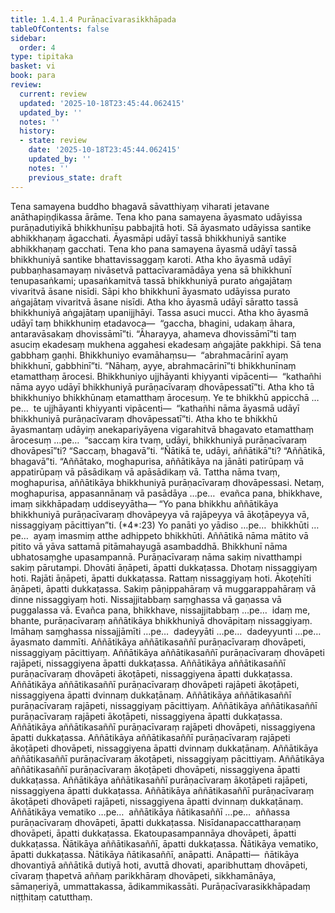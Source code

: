 ```yaml
---
title: 1.4.1.4 Purāṇacīvarasikkhāpada
tableOfContents: false
sidebar:
  order: 4
type: tipitaka
basket: vi
book: para
review:
  current: review
  updated: '2025-10-18T23:45:44.062415'
  updated_by: ''
  notes: ''
  history:
  - state: review
    date: '2025-10-18T23:45:44.062415'
    updated_by: ''
    notes: ''
    previous_state: draft
---
```



<DynamicBreadcrumb />


<ReviewStatus review={frontmatter.review} showDetails={true} />

<HypothesisAnnotation frontmatter={frontmatter} />

<Division number="503" book="para" e="ch" v="1" p="306">

<Paragraph number="1941" book="para">
Tena samayena buddho bhagavā sāvatthiyaṃ viharati jetavane anāthapiṇḍikassa ārāme. Tena kho pana samayena āyasmato udāyissa purāṇadutiyikā bhikkhunīsu pabbajitā hoti. Sā āyasmato udāyissa santike abhikkhaṇaṃ āgacchati. Āyasmāpi udāyī tassā bhikkhuniyā santike abhikkhaṇaṃ gacchati. Tena kho pana samayena āyasmā udāyī tassā bhikkhuniyā santike bhattavissaggaṃ karoti.
</Paragraph>

<Paragraph number="1942" book="para">
Atha kho āyasmā udāyī pubbaṇhasamayaṃ nivāsetvā pattacīvaramādāya yena sā bhikkhunī tenupasaṅkami; upasaṅkamitvā tassā bhikkhuniyā purato aṅgajātaṃ vivaritvā āsane nisīdi. Sāpi kho bhikkhunī āyasmato udāyissa purato aṅgajātaṃ vivaritvā āsane nisīdi. Atha kho āyasmā udāyī sāratto tassā bhikkhuniyā aṅgajātaṃ upanijjhāyi. Tassa asuci mucci. Atha kho āyasmā udāyī taṃ bhikkhuniṃ etadavoca—  “gaccha, bhagini, udakaṃ āhara, antaravāsakaṃ dhovissāmī”ti. “Āharayya, ahameva dhovissāmī”ti taṃ asuciṃ ekadesaṃ mukhena aggahesi ekadesaṃ aṅgajāte pakkhipi. Sā tena gabbhaṃ gaṇhi. Bhikkhuniyo evamāhaṃsu—  “abrahmacārinī ayaṃ bhikkhunī, gabbhinī”ti. “Nāhaṃ, ayye, abrahmacārinī”ti bhikkhunīnaṃ etamatthaṃ ārocesi. Bhikkhuniyo ujjhāyanti khiyyanti vipācenti—  “kathañhi nāma ayyo udāyī bhikkhuniyā purāṇacīvaraṃ dhovāpessatī”ti. Atha kho tā bhikkhuniyo bhikkhūnaṃ etamatthaṃ ārocesuṃ. Ye te bhikkhū appicchā …pe…  te ujjhāyanti khiyyanti vipācenti—  “kathañhi nāma āyasmā udāyī bhikkhuniyā purāṇacīvaraṃ dhovāpessatī”ti.
</Paragraph>

<Paragraph number="1943" book="para">
Atha kho te bhikkhū āyasmantaṃ udāyiṃ anekapariyāyena vigarahitvā bhagavato etamatthaṃ ārocesuṃ …pe…  “saccaṃ kira tvaṃ, udāyi, bhikkhuniyā purāṇacīvaraṃ dhovāpesī”ti? “Saccaṃ, bhagavā”ti. “Ñātikā te, udāyi, aññātikā”ti? “Aññātikā, bhagavā”ti. “Aññātako, moghapurisa, aññātikāya na jānāti patirūpaṃ vā appatirūpaṃ vā pāsādikaṃ vā apāsādikaṃ vā. Tattha nāma tvaṃ, moghapurisa, aññātikāya bhikkhuniyā purāṇacīvaraṃ dhovāpessasi. Netaṃ, moghapurisa, appasannānaṃ vā pasādāya …pe…  evañca pana, bhikkhave, imaṃ sikkhāpadaṃ uddiseyyātha—
</Paragraph>

</Division>
<Division number="504" book="para" e="ch" v="1" p="307">

<Paragraph number="1944" book="para">
<Emphasis>“Yo pana bhikkhu aññātikāya bhikkhuniyā purāṇacīvaraṃ dhovāpeyya vā rajāpeyya vā ākoṭāpeyya vā, nissaggiyaṃ pācittiyan”</Emphasis>ti. (*4*:<Emphasis>23</Emphasis>)
</Paragraph>

</Division>
<Division number="505" book="para" e="ch" v="1" p="307">

<Paragraph number="1945" book="para">
<Emphasis>Yo panā</Emphasis>ti yo yādiso …pe…  <Emphasis>bhikkhū</Emphasis>ti …pe…  ayaṃ imasmiṃ atthe adhippeto bhikkhūti.
</Paragraph>

<Paragraph number="1946" book="para">
<Emphasis>Aññātikā</Emphasis> nāma mātito vā pitito vā yāva sattamā pitāmahayugā asambaddhā.
</Paragraph>

<Paragraph number="1947" book="para">
<Emphasis>Bhikkhunī</Emphasis> nāma ubhatosaṃghe upasampannā.
</Paragraph>

<Paragraph number="1948" book="para">
<Emphasis>Purāṇacīvaraṃ</Emphasis> nāma sakiṃ nivatthampi sakiṃ pārutampi.
</Paragraph>

<Paragraph number="1949" book="para">
<Emphasis>Dhovāti āṇāpeti</Emphasis>, āpatti dukkaṭassa. Dhotaṃ nissaggiyaṃ hoti. <Emphasis>Rajāti āṇāpeti</Emphasis>, āpatti dukkaṭassa. Rattaṃ nissaggiyaṃ hoti. <Emphasis>Ākoṭehīti āṇāpeti</Emphasis>, āpatti dukkaṭassa. Sakiṃ pāṇippahāraṃ vā muggarappahāraṃ vā dinne nissaggiyaṃ hoti. Nissajjitabbaṃ saṃghassa vā gaṇassa vā puggalassa vā. Evañca pana, bhikkhave, nissajjitabbaṃ …pe…  idaṃ me, bhante, purāṇacīvaraṃ aññātikāya bhikkhuniyā dhovāpitaṃ nissaggiyaṃ. Imāhaṃ saṃghassa nissajjāmīti …pe…  dadeyyāti …pe…  dadeyyunti …pe…  āyasmato dammīti.
</Paragraph>

</Division>
<Division number="506" book="para" e="ch" v="1" p="307">

<Paragraph number="1950" book="para">
Aññātikāya aññātikasaññī purāṇacīvaraṃ dhovāpeti, nissaggiyaṃ pācittiyaṃ. Aññātikāya aññātikasaññī purāṇacīvaraṃ dhovāpeti rajāpeti, nissaggiyena āpatti dukkaṭassa. Aññātikāya aññātikasaññī purāṇacīvaraṃ dhovāpeti ākoṭāpeti, nissaggiyena āpatti dukkaṭassa. Aññātikāya aññātikasaññī purāṇacīvaraṃ dhovāpeti rajāpeti ākoṭāpeti, nissaggiyena āpatti dvinnaṃ dukkaṭānaṃ.
</Paragraph>

<Paragraph number="1951" book="para">
Aññātikāya aññātikasaññī purāṇacīvaraṃ rajāpeti, nissaggiyaṃ pācittiyaṃ. Aññātikāya aññātikasaññī purāṇacīvaraṃ rajāpeti ākoṭāpeti, nissaggiyena āpatti dukkaṭassa. Aññātikāya aññātikasaññī purāṇacīvaraṃ rajāpeti dhovāpeti, nissaggiyena āpatti dukkaṭassa. Aññātikāya aññātikasaññī purāṇacīvaraṃ rajāpeti ākoṭāpeti dhovāpeti, nissaggiyena āpatti dvinnaṃ dukkaṭānaṃ.
</Paragraph>

<Paragraph number="1952" book="para">
Aññātikāya aññātikasaññī purāṇacīvaraṃ ākoṭāpeti, nissaggiyaṃ pācittiyaṃ. Aññātikāya aññātikasaññī purāṇacīvaraṃ ākoṭāpeti dhovāpeti, nissaggiyena āpatti dukkaṭassa. Aññātikāya aññātikasaññī purāṇacīvaraṃ ākoṭāpeti rajāpeti, nissaggiyena āpatti dukkaṭassa. Aññātikāya aññātikasaññī purāṇacīvaraṃ ākoṭāpeti dhovāpeti rajāpeti, nissaggiyena āpatti dvinnaṃ dukkaṭānaṃ.
</Paragraph>

<Paragraph number="1953" book="para">
Aññātikāya vematiko …pe…  aññātikāya ñātikasaññī …pe…  aññassa purāṇacīvaraṃ dhovāpeti, āpatti dukkaṭassa. Nisīdanapaccattharaṇaṃ dhovāpeti, āpatti dukkaṭassa. Ekatoupasampannāya dhovāpeti, āpatti dukkaṭassa. Ñātikāya aññātikasaññī, āpatti dukkaṭassa. Ñātikāya vematiko, āpatti dukkaṭassa. Ñātikāya ñātikasaññī, anāpatti.
</Paragraph>

</Division>
<Division number="507" book="para" e="ch" v="1" p="308">

<Paragraph number="1954" book="para">
Anāpatti—  ñātikāya dhovantiyā aññātikā dutiyā hoti, avuttā dhovati, aparibhuttaṃ dhovāpeti, cīvaraṃ ṭhapetvā aññaṃ parikkhāraṃ dhovāpeti, sikkhamānāya, sāmaṇeriyā, ummattakassa, ādikammikassāti.

</Paragraph>
</Division>

<Paragraph number="1955" type="center" book="para">
Purāṇacīvarasikkhāpadaṃ niṭṭhitaṃ catutthaṃ.
</Paragraph>